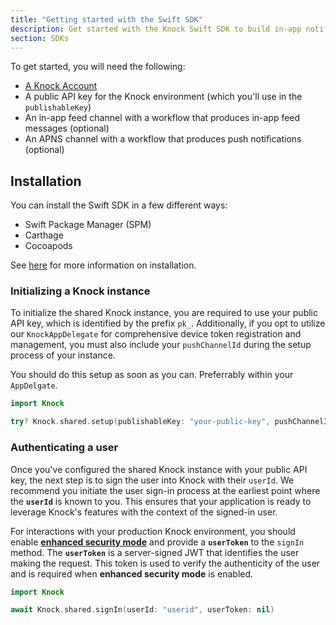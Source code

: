 ```yaml
---
title: "Getting started with the Swift SDK"
description: Get started with the Knock Swift SDK to build in-app notification experiences.
section: SDKs
---
```


To get started, you will need the following:

- [A Knock Account](https://dashboard.knock.app/signup)
- A public API key for the Knock environment (which you'll use in the `publishableKey`)
- An in-app feed channel with a workflow that produces in-app feed messages (optional)
- An APNS channel with a workflow that produces push notifications (optional)

## Installation

You can install the Swift SDK in a few different ways:

- Swift Package Manager (SPM)
- Carthage
- Cocoapods

See [here](https://github.com/knocklabs/knock-swift) for more information on installation.

### Initializing a Knock instance

To initialize the shared Knock instance, you are required to use your public API key, which is identified by the prefix `pk_`. Additionally, if you opt to utilize our `KnockAppDelegate` for comprehensive device token registration and management, you must also include your `pushChannelId` during the setup process of your instance.

You should do this setup as soon as you can. Preferrably within your `AppDelgate`.

```swift
import Knock

try? Knock.shared.setup(publishableKey: "your-public-key", pushChannelId: "apns-channel-id")
```

### Authenticating a user

Once you've configured the shared Knock instance with your public API key, the next step is to sign the user into Knock with their `userId`. We recommend you initiate the user sign-in process at the earliest point where the **`userId`** is known to you. This ensures that your application is ready to leverage Knock's features with the context of the signed-in user.

For interactions with your production Knock environment, you should enable [**enhanced security mode**](tps://docs.knock.app/in-app-ui/security-and-authentication#authentication-with-enhanced-security-enabled) and provide a **`userToken`** to the `signIn` method. The **`userToken`** is a server-signed JWT that identifies the user making the request. This token is used to verify the authenticity of the user and is required when **enhanced security mode** is enabled.

```swift
import Knock

await Knock.shared.signIn(userId: "userid", userToken: nil)

```
